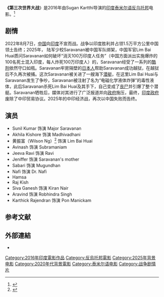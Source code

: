 {{noteTA
|G1=Show
|G2=Movie
|G3=PP
}}
{{电影信息框|name=Moondraam Ullaga Por|original name=Moondraam Ullaga Por|image=Moondraam Ullaga Por poster.jpg|caption=電影海報|director=Sugan Kartthi|producer=T. R. S Anbu<br>V. Sures Narayan|writer=Sugan Kartthi|starring=Sunil Kumar<br> [[Akhila_Kishore|Akhila Kishore]]<br> <span itemprop="articleBody"><span id="topicOtherUserCompleteDescriptionForEdit"><span lang="zh-Hans">黄振富</span> </span></span>|music=[[Ved_Shankar|Ved Shankar]]|cinematography=Dheva|editing=S. Richard|studio=Aartin Frames<br>TRS Studios|distributor=[[Dream_Factory_(distributor)|Dream Factory]]|released={{Film date|2016|1|22}}|runtime=105分钟<br>|country=印度|language=泰米尔语}}'''《第三次世界大战'''》是2016年由Sugan Kartthi导演的[[印度|印度]][[泰米尔语|泰米尔语]][[反乌托邦|反乌托邦]]电影。<ref>{{cite web|url=http://www.thehindu.com/features/cinema/scenes-from-the-sets-of-moondraam-ullaga-por/article8085619.ece#im-image-5|title=Shot@Site|first=Moondraam Ulaga|last=Por|publisher=|accessdate=2017-02-08|archive-date=2016-01-09|archive-url=https://web.archive.org/web/20160109110029/http://www.thehindu.com/features/cinema/scenes-from-the-sets-of-moondraam-ullaga-por/article8085619.ece#im-image-5|dead-url=no}}</ref>

== 剧情 ==
2022年8月7日，[[中国|中国]]向[[印度|印度]]不宣而战。战争以印度胜利并占领1.5万平方公里中国领土告终；2025年， 陆军少校Saravanan被中国军队绑架，中国军官Lim Bai Huai质问Saravanan如何破坏“消灭100万印度人任务”（中国方面派出实施爆炸的100名死士混入印度，每人炸死100万印度人）的，Saravanan经受了一系列的[[酷刑|酷刑]]依然守口如瓶。Saravanan牢房隔壁的[[日本人|日本人]]帮助Saravanan成功越狱，在越狱后不久再次被捕。这次Saravanan被关进了一艘海下[[潜艇|潜艇]]，在这里Lim Bai Huai与Saravanan发生了争吵，Saravanan被注射了名为“电磁化学液体炸弹”的毒性液体，此后Saravanan杀死Lim Bai Huai及其手下，自己变成了[[丧尸|丧尸]]并引爆了整个潜艇。Saravanan牺牲后，媒体对其进行了广泛报道并向[[政府|政府]]施压，最终，[[印度政府|印度政府]]废除了中印贸易协议。2025年的中印经济战，再次以中国失败而告终。

== 演员 ==
{{colbegin}}
* Sunil Kumar 饰演 Major Saravanan
* Akhila Kishore 饰演 Madhivadhani
* 黄振富（Wilson Ng）<ref>{{cite web|url=https://alchetron.com/Wilson-Ng-287597-W|title=Wilson Ng - Alchetron, The Free Social Encyclopedia|publisher=|accessdate=2017-02-08|archive-date=2017-02-11|archive-url=https://web.archive.org/web/20170211081540/https://alchetron.com/Wilson-Ng-287597-W|dead-url=no}}</ref> 饰演 Lim Bai Huai
* Avinash 饰演 Subramaniam
* Jeeva Ravi 饰演 Ravi
* Jeniffer 饰演 Saravanan's mother
* Sabari 饰演 Mugundhan
* Nafi 饰演 Dr. Nafi
* Hamsa 
* Raj Kish
* Siva Ganesh 饰演 Kiran Nair
* Aravind 饰演 Robhindra Singh
* Karthick Rajendran 饰演 Pon Manickam
{{colend}}

== 参考文献 ==
{{Reflist|30em}}

== 外部連結 ==
*{{IMDb title|4020644}}

{{DEFAULTSORT:Moondraam Ullaga Por}}
[[Category:2016年印度電影作品|Category:2016年印度電影作品]]
[[Category:反烏托邦電影|Category:反烏托邦電影]]
[[Category:2025年背景电影|Category:2025年背景电影]]
[[Category:2020年代背景電影|Category:2020年代背景電影]]
[[Category:泰米尔语电影|Category:泰米尔语电影]]
[[Category:战争剧情片|Category:战争剧情片]]